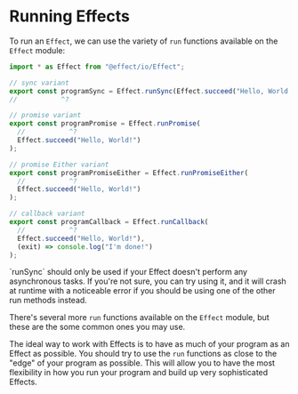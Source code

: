 
# Running Effects

To run an `Effect`, we can use the variety of `run` functions available on the `Effect` module:

```ts twoslash
import * as Effect from "@effect/io/Effect";

// sync variant
export const programSync = Effect.runSync(Effect.succeed("Hello, World!"));
//           ^?

// promise variant
export const programPromise = Effect.runPromise(
  //           ^?
  Effect.succeed("Hello, World!")
);

// promise Either variant
export const programPromiseEither = Effect.runPromiseEither(
  //           ^?
  Effect.succeed("Hello, World!")
);

// callback variant
export const programCallback = Effect.runCallback(
  //           ^?
  Effect.succeed("Hello, World!"),
  (exit) => console.log("I'm done!")
);
```

<Callout type="info">
  `runSync` should only be used if your Effect doesn't perform any asynchronous
  tasks. If you're not sure, you can try using it, and it will crash at runtime
  with a noticeable error if you should be using one of the other run methods
  instead.
</Callout>

There's several more `run` functions available on the `Effect` module, but these are the some common ones you may use.

The ideal way to work with Effects is to have as much of your program as an Effect as possible. You should try to use the `run` functions as close to the "edge" of your program as possible. This will allow you to have the most flexibility in how you run your program and build up very sophisticated Effects.
